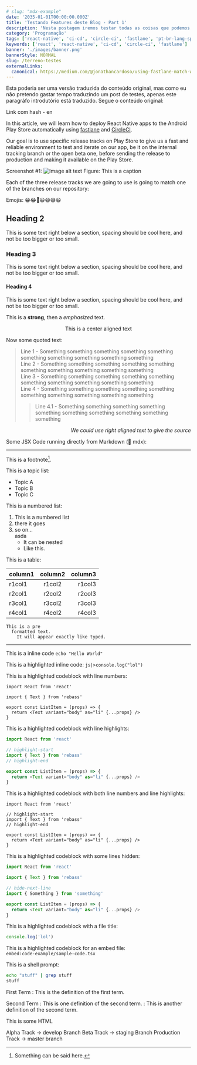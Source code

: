 ```yaml
---
# slug: "mdx-example"
date: '2035-01-01T00:00:00.000Z'
title: 'Testando Features deste Blog - Part 1'
description: 'Nesta postagem iremos testar todas as coisas que podemos fazer aqui...'
category: 'Programação'
tags: ['react-native', 'ci-cd', 'circle-ci', 'fastlane', 'pt-br-lang-specific']
keywords: ['react', 'react-native', 'ci-cd', 'circle-ci', 'fastlane']
banner: './images/banner.png'
bannerStyle: NORMAL
slug: /terreno-testes
externalLinks:
  canonical: https://medium.com/@jonathancardoso/using-fastlane-match-with-existing-certificates-without-revoking-them-a325be69dac6
---
```


Esta poderia ser uma versão traduzida do conteúdo original, mas como eu não pretendo gastar tempo traduzindo um post de testes, apenas este paragráfo introdutório está traduzido. Segue o conteúdo original:

<Link to="/en/blog/testing-grounds/#heading-4">Link com hash - en</Link>

In this article, we will learn how to deploy React Native apps to the Android Play Store automatically using [fastlane](https://fastlane.tools/) and [CircleCI](https://circleci.com/).

Our goal is to use specific release tracks on Play Store to give us a fast and reliable environment to test and iterate on our app, be it on the internal tracking branch or the open beta one, before sending the release to production and making it available on the Play Store.

Screenshot #1:
![Image alt text](./images/screenshot-1.png 'This is my image')
Figure: This is a caption

Each of the three release tracks we are going to use is going to match one of the branches on our repository:

Emojis: 😁😂🤣😃😄😅😆

## Heading 2

This is some text right below a section, spacing should be cool here, and not be too bigger or too small.

### Heading 3

This is some text right below a section, spacing should be cool here, and not be too bigger or too small.

#### Heading 4

This is some text right below a section, spacing should be cool here, and not be too bigger or too small.

This is a **strong**, then a _emphasized_ text.

<p style="text-align: center">This is a center aligned text</p>

Now some quoted text:

> Line 1 - Something something something something something something something something something something  
> Line 2 - Something something something something something something something something something something  
> Line 3 - Something something something something something something something something something something  
> Line 4 - Something something something something something something something something something something
>
> > Line 4.1 - Something something something something something something something something something something

_<p style="text-align: right">We could use right aligned text to give the source</p>_

Some JSX Code running directly from Markdown (🧡 mdx):


<SampleButton />

---

This is a footnote[^1].

This is a topic list:

- Topic A
- Topic B
- Topic C

This is a numbered list:

1. This is a numbered list
1. there it goes
1. so on...  
    asda
   - It can be nested
   - Like this.

This is a table:

| column1 | column2 | column3 |
| :------ | :-----: | ------: |
| r1col1  | r1col2  |  r1col3 |
| r2col1  | r2col2  |  r2col3 |
| r3col1  | r3col2  |  r3col3 |
| r4col1  | r4col2  |  r4col3 |

    This is a pre
      formatted text.
        It will appear exactly like typed.

---

This is a inline code `echo "Hello World"`

This is a highlighted inline code: `js|>console.log("lol")`

This is a highlighted codeblock with line numbers:

```typescript{numberLines: true}
import React from 'react'

import { Text } from 'rebass'

export const ListItem = (props) => {
  return <Text variant="body" as="li" {...props} />
}
```

This is a highlighted codeblock with line highlights:

```typescript
import React from 'react'

// highlight-start
import { Text } from 'rebass'
// highlight-end

export const ListItem = (props) => {
  return <Text variant="body" as="li" {...props} />
}
```

This is a highlighted codeblock with both line numbers and line highlights:

```typescript{numberLines: true}
import React from 'react'

// highlight-start
import { Text } from 'rebass'
// highlight-end

export const ListItem = (props) => {
  return <Text variant="body" as="li" {...props} />
}
```

This is a highlighted codeblock with some lines hidden:

```typescript
import React from 'react'

import { Text } from 'rebass'

// hide-next-line
import { Something } from 'something'

export const ListItem = (props) => {
  return <Text variant="body" as="li" {...props} />
}
```

This is a highlighted codeblock with a file title:

```js:title=example-file.js
console.log('lol')
```

This is a highlighted codeblock for an embed file:  
`embed:code-example/sample-code.tsx`

This is a shell prompt:

```bash {promptUser: jcm}{prompHost: dev.localhost}{outputLines: 2}
echo "stuff" | grep stuff
stuff
```

First Term
: This is the definition of the first term.

Second Term
: This is one definition of the second term.
: This is another definition of the second term.

This is some HTML

Alpha Track -> develop Branch
Beta Track -> staging Branch
Production Track -> master branch

[^1]: Something can be said here.
